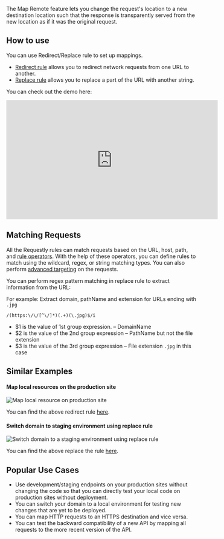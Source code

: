 The Map Remote feature lets you change the request's location to a new destination location such that the response 
is transparently served from the new location as if it was the original request.

## How to use
You can use Redirect/Replace rule to set up mappings.

- [Redirect rule](/browser-extension/chrome/http-modifications/redirect-rule) allows you to redirect network requests from one URL to another.
- [Replace rule](/browser-extension/chrome/http-modifications/replace-rule) allows you to replace a part of the URL with another string.

You can check out the demo here:
<center>
  <iframe width="560" height="315" src="https://www.youtube.com/embed/lOt1kGKTq-w" title="YouTube video player" frameborder="0" allow="accelerometer; autoplay; clipboard-write; encrypted-media; gyroscope; picture-in-picture; web-share" allowfullscreen></iframe>
</center>

## Matching Requests

All the Requestly rules can match requests based on the URL, host, path, and [rule operators](/browser-extension/chrome/features/rule-operators). With the help of these operators, you
can define rules to match using the wildcard, regex, or string matching types. You can also perform [advanced targeting](/browser-extension/chrome/features/advance-targetting) on the requests.

You can perform regex pattern matching in replace rule to extract information from the URL:

For example: Extract domain, pathName and extension for URLs ending with `.jpg`

```
/(https:\/\/[^\/]*)(.+)(\.jpg)$/i
```
- $1 is the value of 1st group expression. – DomainName
- $2 is the value of the 2nd group expression – PathName but not the file extension
- $3 is the value of the 3rd group expression – File extension `.jpg` in this case

## Similar Examples

#### Map local resources on the production site

![Map local resource on production site](/img/docs/map-local-to-prod.png)

You can find the above redirect rule [here](https://app.requestly.io/rules/#sharedList/1675507924144-map-local-to-production).

#### Switch domain to staging environment using replace rule

![Switch domain to a staging environment using replace rule](/img/docs/switch-domain-to-staging.png)

You can find the above replace the rule [here](https://app.requestly.io/rules/#sharedList/1675508715615-switch-domain-to-staging).

## Popular Use Cases

- Use development/staging endpoints on your production sites without changing the code so that you can directly test your local code on production sites without deployment.
- You can switch your domain to a local environment for testing new changes that are yet to be deployed.
- You can map HTTP requests to an HTTPS destination and vice versa.
- You can test the backward compatibility of a new API by mapping all requests to the more recent version of the API.